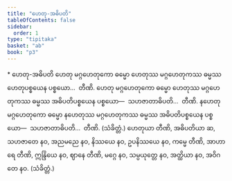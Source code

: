 ```yaml
---
title: "ဟေတု-အဓိပတိ"
tableOfContents: false
sidebar:
  order: 1
type: "tipitaka"
basket: "ab"
book: "p3"
---
```



<DynamicBreadcrumb />

<Paragraph type="center" book="p3">
* ဟေတု-အဓိပတိ
</Paragraph>

<Division number="465" book="p3" e="ch" v="39" p="302">

<Paragraph number="1019" book="p3">
ဟေတု မဂ္ဂဟေတုကော ဓမ္မော ဟေတုဿ မဂ္ဂဟေတုကဿ ဓမ္မဿ ဟေတုပစ္စယေန ပစ္စယော…  တီဏိ.
</Paragraph>

<Paragraph number="1020" book="p3">
ဟေတု မဂ္ဂဟေတုကော ဓမ္မော ဟေတုဿ မဂ္ဂဟေတုကဿ ဓမ္မဿ အဓိပတိပစ္စယေန ပစ္စယော—  သဟဇာတာဓိပတိ…  တီဏိ.
</Paragraph>

<Paragraph number="1021" book="p3">
နဟေတု မဂ္ဂဟေတုကော ဓမ္မော နဟေတုဿ မဂ္ဂဟေတုကဿ ဓမ္မဿ အဓိပတိပစ္စယေန ပစ္စယော—  သဟဇာတာဓိပတိ…  တီဏိ. (သံခိတ္တံ.)
</Paragraph>

</Division>
<Division number="466" book="p3" e="ch" v="39" p="302">

<Paragraph number="1022" book="p3">
ဟေတုယာ တီဏိ, အဓိပတိယာ ဆ, သဟဇာတေ နဝ, အညမညေ နဝ, နိဿယေ နဝ, ဥပနိဿယေ နဝ, ကမ္မေ တီဏိ, အာဟာရေ တီဏိ, ဣန္ဒြိယေ နဝ, ဈာနေ တီဏိ, မဂ္ဂေ နဝ, သမ္ပယုတ္တေ နဝ, အတ္ထိယာ နဝ, အဝိဂတေ နဝ. (သံခိတ္တံ.)
</Paragraph>
</Division>